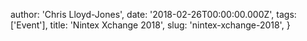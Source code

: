 
  author: 'Chris Lloyd-Jones',
  date: '2018-02-26T00:00:00.000Z',
  tags: ['Event'],
  title: 'Nintex Xchange 2018',
  slug: 'nintex-xchange-2018',
}


